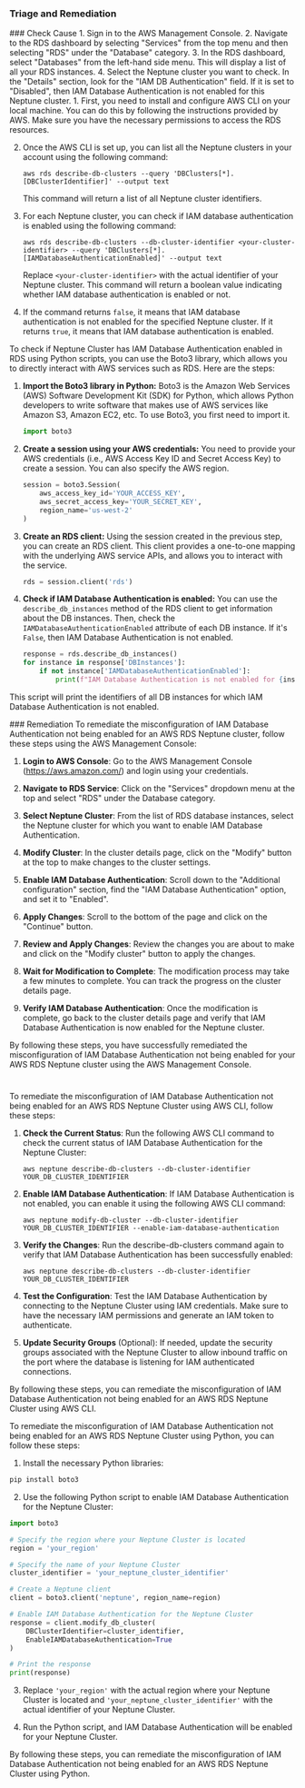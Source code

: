 
### Triage and Remediation
<Tabs>

<Tab title='Cause'>
### Check Cause
<AccordionGroup>
<Accordion title='Using Console' defaultOpen='true'>
1. Sign in to the AWS Management Console.
2. Navigate to the RDS dashboard by selecting "Services" from the top menu and then selecting "RDS" under the "Database" category.
3. In the RDS dashboard, select "Databases" from the left-hand side menu. This will display a list of all your RDS instances.
4. Select the Neptune cluster you want to check. In the "Details" section, look for the "IAM DB Authentication" field. If it is set to "Disabled", then IAM Database Authentication is not enabled for this Neptune cluster.
</Accordion>

<Accordion title='Using CLI'>
1. First, you need to install and configure AWS CLI on your local machine. You can do this by following the instructions provided by AWS. Make sure you have the necessary permissions to access the RDS resources.

2. Once the AWS CLI is set up, you can list all the Neptune clusters in your account using the following command:

   ```
   aws rds describe-db-clusters --query 'DBClusters[*].[DBClusterIdentifier]' --output text
   ```

   This command will return a list of all Neptune cluster identifiers.

3. For each Neptune cluster, you can check if IAM database authentication is enabled using the following command:

   ```
   aws rds describe-db-clusters --db-cluster-identifier <your-cluster-identifier> --query 'DBClusters[*].[IAMDatabaseAuthenticationEnabled]' --output text
   ```

   Replace `<your-cluster-identifier>` with the actual identifier of your Neptune cluster. This command will return a boolean value indicating whether IAM database authentication is enabled or not.

4. If the command returns `false`, it means that IAM database authentication is not enabled for the specified Neptune cluster. If it returns `true`, it means that IAM database authentication is enabled.
</Accordion>

<Accordion title='Using Python'>
To check if Neptune Cluster has IAM Database Authentication enabled in RDS using Python scripts, you can use the Boto3 library, which allows you to directly interact with AWS services such as RDS. Here are the steps:

1. **Import the Boto3 library in Python:**
   Boto3 is the Amazon Web Services (AWS) Software Development Kit (SDK) for Python, which allows Python developers to write software that makes use of AWS services like Amazon S3, Amazon EC2, etc. To use Boto3, you first need to import it.

   ```python
   import boto3
   ```

2. **Create a session using your AWS credentials:**
   You need to provide your AWS credentials (i.e., AWS Access Key ID and Secret Access Key) to create a session. You can also specify the AWS region.

   ```python
   session = boto3.Session(
       aws_access_key_id='YOUR_ACCESS_KEY',
       aws_secret_access_key='YOUR_SECRET_KEY',
       region_name='us-west-2'
   )
   ```

3. **Create an RDS client:**
   Using the session created in the previous step, you can create an RDS client. This client provides a one-to-one mapping with the underlying AWS service APIs, and allows you to interact with the service.

   ```python
   rds = session.client('rds')
   ```

4. **Check if IAM Database Authentication is enabled:**
   You can use the `describe_db_instances` method of the RDS client to get information about the DB instances. Then, check the `IAMDatabaseAuthenticationEnabled` attribute of each DB instance. If it's `False`, then IAM Database Authentication is not enabled.

   ```python
   response = rds.describe_db_instances()
   for instance in response['DBInstances']:
       if not instance['IAMDatabaseAuthenticationEnabled']:
           print(f"IAM Database Authentication is not enabled for {instance['DBInstanceIdentifier']}")
   ```

This script will print the identifiers of all DB instances for which IAM Database Authentication is not enabled.
</Accordion>

</AccordionGroup>
</Tab>
<Tab title='Remediation'>
### Remediation

<AccordionGroup>
<Accordion title='Using Console' defaultOpen='true'>
To remediate the misconfiguration of IAM Database Authentication not being enabled for an AWS RDS Neptune cluster, follow these steps using the AWS Management Console:

1. **Login to AWS Console**: Go to the AWS Management Console (https://aws.amazon.com/) and login using your credentials.

2. **Navigate to RDS Service**: Click on the "Services" dropdown menu at the top and select "RDS" under the Database category.

3. **Select Neptune Cluster**: From the list of RDS database instances, select the Neptune cluster for which you want to enable IAM Database Authentication.

4. **Modify Cluster**: In the cluster details page, click on the "Modify" button at the top to make changes to the cluster settings.

5. **Enable IAM Database Authentication**: Scroll down to the "Additional configuration" section, find the "IAM Database Authentication" option, and set it to "Enabled".

6. **Apply Changes**: Scroll to the bottom of the page and click on the "Continue" button.

7. **Review and Apply Changes**: Review the changes you are about to make and click on the "Modify cluster" button to apply the changes.

8. **Wait for Modification to Complete**: The modification process may take a few minutes to complete. You can track the progress on the cluster details page.

9. **Verify IAM Database Authentication**: Once the modification is complete, go back to the cluster details page and verify that IAM Database Authentication is now enabled for the Neptune cluster.

By following these steps, you have successfully remediated the misconfiguration of IAM Database Authentication not being enabled for your AWS RDS Neptune cluster using the AWS Management Console.

#
</Accordion>

<Accordion title='Using CLI'>
To remediate the misconfiguration of IAM Database Authentication not being enabled for an AWS RDS Neptune Cluster using AWS CLI, follow these steps:

1. **Check the Current Status**:
   Run the following AWS CLI command to check the current status of IAM Database Authentication for the Neptune Cluster:
   ```
   aws neptune describe-db-clusters --db-cluster-identifier YOUR_DB_CLUSTER_IDENTIFIER
   ```

2. **Enable IAM Database Authentication**:
   If IAM Database Authentication is not enabled, you can enable it using the following AWS CLI command:
   ```
   aws neptune modify-db-cluster --db-cluster-identifier YOUR_DB_CLUSTER_IDENTIFIER --enable-iam-database-authentication
   ```

3. **Verify the Changes**:
   Run the describe-db-clusters command again to verify that IAM Database Authentication has been successfully enabled:
   ```
   aws neptune describe-db-clusters --db-cluster-identifier YOUR_DB_CLUSTER_IDENTIFIER
   ```

4. **Test the Configuration**:
   Test the IAM Database Authentication by connecting to the Neptune Cluster using IAM credentials. Make sure to have the necessary IAM permissions and generate an IAM token to authenticate.

5. **Update Security Groups** (Optional):
   If needed, update the security groups associated with the Neptune Cluster to allow inbound traffic on the port where the database is listening for IAM authenticated connections.

By following these steps, you can remediate the misconfiguration of IAM Database Authentication not being enabled for an AWS RDS Neptune Cluster using AWS CLI.
</Accordion>

<Accordion title='Using Python'>
To remediate the misconfiguration of IAM Database Authentication not being enabled for an AWS RDS Neptune Cluster using Python, you can follow these steps:

1. Install the necessary Python libraries:
```bash
pip install boto3
```

2. Use the following Python script to enable IAM Database Authentication for the Neptune Cluster:
```python
import boto3

# Specify the region where your Neptune Cluster is located
region = 'your_region'

# Specify the name of your Neptune Cluster
cluster_identifier = 'your_neptune_cluster_identifier'

# Create a Neptune client
client = boto3.client('neptune', region_name=region)

# Enable IAM Database Authentication for the Neptune Cluster
response = client.modify_db_cluster(
    DBClusterIdentifier=cluster_identifier,
    EnableIAMDatabaseAuthentication=True
)

# Print the response
print(response)
```

3. Replace `'your_region'` with the actual region where your Neptune Cluster is located and `'your_neptune_cluster_identifier'` with the actual identifier of your Neptune Cluster.

4. Run the Python script, and IAM Database Authentication will be enabled for your Neptune Cluster.

By following these steps, you can remediate the misconfiguration of IAM Database Authentication not being enabled for an AWS RDS Neptune Cluster using Python.
</Accordion>

</AccordionGroup>
</Tab>
</Tabs>

